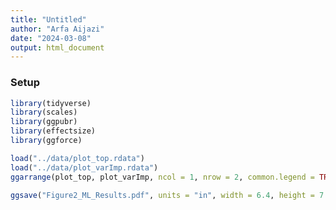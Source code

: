 ```yaml
---
title: "Untitled"
author: "Arfa Aijazi"
date: "2024-03-08"
output: html_document
---
```


### Setup
```r
library(tidyverse)
library(scales)
library(ggpubr)
library(effectsize)
library(ggforce)
```

```r
load("../data/plot_top.rdata")
load("../data/plot_varImp.rdata")
ggarrange(plot_top, plot_varImp, ncol = 1, nrow = 2, common.legend = TRUE)

ggsave("Figure2_ML_Results.pdf", units = "in", width = 6.4, height = 7.5)
```

